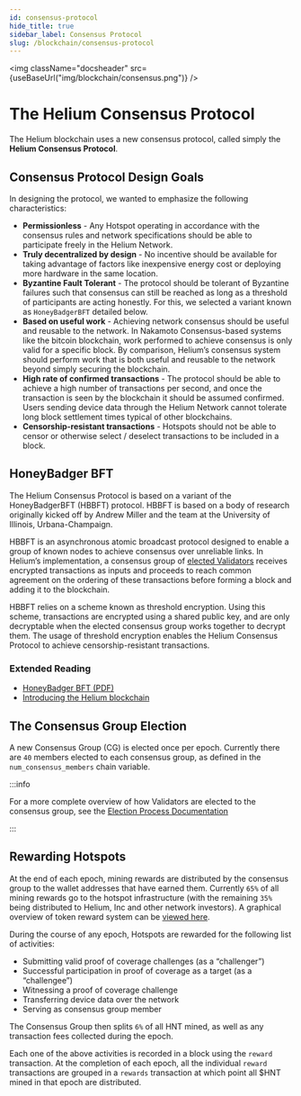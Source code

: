 ```yaml
---
id: consensus-protocol
hide_title: true
sidebar_label: Consensus Protocol
slug: /blockchain/consensus-protocol
---
```


<img className="docsheader" src={useBaseUrl("img/blockchain/consensus.png")} />

# The Helium Consensus Protocol

The Helium blockchain uses a new consensus protocol, called simply the **Helium
Consensus Protocol**.

## Consensus Protocol Design Goals

In designing the protocol, we wanted to emphasize the following characteristics:

- **Permissionless** - Any Hotspot operating in accordance with the consensus
  rules and network specifications should be able to participate freely in the
  Helium Network.
- **Truly decentralized by design** - No incentive should be available for
  taking advantage of factors like inexpensive energy cost or deploying more
  hardware in the same location.
- **Byzantine Fault Tolerant** - The protocol should be tolerant of Byzantine
  failures such that consensus can still be reached as long as a threshold of
  participants are acting honestly. For this, we selected a variant known as
  `HoneyBadgerBFT` detailed below.
- **Based on useful work** - Achieving network consensus should be useful and
  reusable to the network. In Nakamoto Consensus-based systems like the bitcoin
  blockchain, work performed to achieve consensus is only valid for a specific
  block. By comparison, Helium’s consensus system should perform work that is
  both useful and reusable to the network beyond simply securing the blockchain.
- **High rate of confirmed transactions** - The protocol should be able to
  achieve a high number of transactions per second, and once the transaction is
  seen by the blockchain it should be assumed confirmed. Users sending device
  data through the Helium Network cannot tolerate long block settlement times
  typical of other blockchains.
- **Censorship-resistant transactions** - Hotspots should not be able to censor or
  otherwise select / deselect transactions to be included in a block.

## HoneyBadger BFT

The Helium Consensus Protocol is based on a variant of the HoneyBadgerBFT
(HBBFT) protocol. HBBFT is based on a body of research originally kicked off by
Andrew Miller and the team at the University of Illinois, Urbana-Champaign.

HBBFT is an asynchronous atomic broadcast protocol designed to enable a group of
known nodes to achieve consensus over unreliable links. In Helium’s
implementation, a consensus group of [elected Validators](https://explorer-beta.helium.com/validators) receives encrypted
transactions as inputs and proceeds to reach common agreement on the ordering of
these transactions before forming a block and adding it to the blockchain.

HBBFT relies on a scheme known as threshold encryption. Using this scheme,
transactions are encrypted using a shared public key, and are only decryptable
when the elected consensus group works together to decrypt them. The usage of
threshold encryption enables the Helium Consensus Protocol to achieve
censorship-resistant transactions.

### Extended Reading

- [HoneyBadger BFT (PDF)](https://eprint.iacr.org/2016/199.pdf)
- [Introducing the Helium blockchain](https://blog.helium.com/introducing-the-helium-blockchain-dc2f8997083c)

## The Consensus Group Election

A new Consensus Group \(CG\) is elected once per epoch. Currently there are `40` members elected to each consensus group, as defined in the `num_consensus_members` chain variable. 

:::info 

For a more complete overview of how Validators are elected to the consensus group, see the [Election Process Documentation](/mine-hnt/validators/penalties/#the-election-process)

:::


## Rewarding Hotspots

At the end of each epoch, mining rewards are distributed by the consensus group to the wallet addresses that have earned them. Currently `65%` of all mining rewards go to the hotspot infrastructure \(with the remaining `35%` being distributed to Helium, Inc and other network investors\). A graphical overview of token reward system can be [viewed here](https://www.helium.com/tokens).

During the course of any epoch, Hotspots are rewarded for the following list of activities:

* Submitting valid proof of coverage challenges \(as a “challenger”\)
* Successful participation in proof of coverage as a target \(as a “challengee”\) 
* Witnessing a proof of coverage challenge
* Transferring device data over the network 
* Serving as consensus group member

The Consensus Group then splits `6%` of all HNT mined, as well as any transaction fees collected during the epoch.

Each one of the above activities is recorded in a block using the `reward` transaction. At the completion of each epoch, all the individual `reward` transactions are grouped in a `rewards` transaction at which point all $HNT mined in that epoch are distributed.